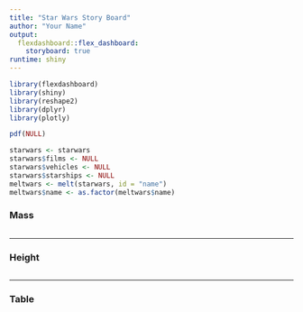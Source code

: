 ```yaml
---
title: "Star Wars Story Board"
author: "Your Name"
output: 
  flexdashboard::flex_dashboard:
    storyboard: true
runtime: shiny
---
```


```r
library(flexdashboard)
library(shiny)
library(reshape2)
library(dplyr)
library(plotly)

pdf(NULL)

starwars <- starwars
starwars$films <- NULL
starwars$vehicles <- NULL
starwars$starships <- NULL
meltwars <- melt(starwars, id = "name")
meltwars$name <- as.factor(meltwars$name)
```

### Mass

```r

```


***


### Height

```r

```

***


### Table 

```r

```